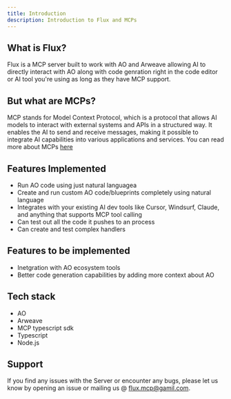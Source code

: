 ```yaml
---
title: Introduction
description: Introduction to Flux and MCPs
---
```

## What is Flux?
Flux is a MCP server built to work with AO and Arweave allowing AI to directly interact with AO along with code genration right in the code editor or AI tool you're using as long as they have MCP support.

## But what are MCPs?
MCP stands for Model Context Protocol, which is a protocol that allows AI models to interact with external systems and APIs in a structured way. It enables the AI to send and receive messages, making it possible to integrate AI capabilities into various applications and services.
You can read more about MCPs [here](https://modelcontextprotocol.io/docs)

## Features Implemented
- Run AO code using just natural languagea
- Create and run custom AO code/blueprints completely using natural language
- Integrates with your existing AI dev tools like Cursor, Windsurf, Claude, and anything that supports MCP tool calling
- Can test out all the code it pushes to an process
- Can create and test complex handlers

## Features to be implemented
- Inetgration with AO ecosystem tools
- Better code generation capabilities by adding more context about AO

## Tech stack
- AO
- Arweave
- MCP typescript sdk
- Typescript
- Node.js

## Support
If you find any issues with the Server or encounter any bugs, please let us know by opening an issue or mailing us @ flux.mcp@gamil.com.
